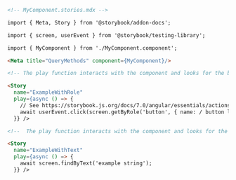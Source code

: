 ```md
<!-- MyComponent.stories.mdx -->

import { Meta, Story } from '@storybook/addon-docs';

import { screen, userEvent } from '@storybook/testing-library';

import { MyComponent } from './MyComponent.component';

<Meta title="QueryMethods" component={MyComponent}/>

<!-- The play function interacts with the component and looks for the button. -->

<Story
  name="ExampleWithRole"
  play={async () => {
    // See https://storybook.js.org/docs/7.0/angular/essentials/actions#automatically-matching-args to learn how to setup logging in the Actions panel
    await userEvent.click(screen.getByRole('button', { name: / button label/i }));
  }} />

<!--  The play function interacts with the component and looks for the text-->

<Story
  name="ExampleWithText"
  play={async () => {
    await screen.findByText('example string');
  }} />
```